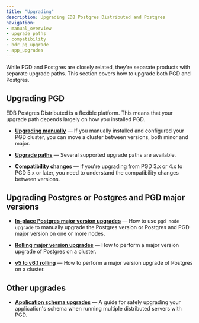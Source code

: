```yaml
---
title: "Upgrading"
description: Upgrading EDB Postgres Distributed and Postgres
navigation:
- manual_overview
- upgrade_paths
- compatibility
- bdr_pg_upgrade
- app_upgrades
---
```


While PGD and Postgres are closely related, they're separate products with separate upgrade paths. This section covers how to upgrade both PGD and Postgres.

## Upgrading PGD

EDB Postgres Distributed is a flexible platform. This means that your upgrade path depends largely on how you installed PGD.

* **[Upgrading manually](manual_overview)** &mdash; If you manually installed and configured your PGD cluster, you can move a cluster between versions, both minor and major.

* **[Upgrade paths](upgrade_paths)** &mdash; Several supported upgrade paths are available.

* **[Compatibility changes](compatibility)** &mdash; If you're upgrading from PGD 3.x or 4.x to PGD 5.x or later, you need to understand the compatibility changes between versions.


## Upgrading Postgres or Postgres and PGD major versions

* **[In-place Postgres major version upgrades](inplace_upgrade)** &mdash; How to use `pgd node upgrade` to manually upgrade the Postgres version or Postgres and PGD major version on one or more nodes.

* **[Rolling major version upgrades](upgrading_major_rolling)** &mdash; How to perform a major version upgrade of Postgres on a cluster.

* **[v5 to v6.1 rolling](upgrading_major_rolling_v5_to_v61)** &mdash; How to perform a major version upgrade of Postgres on a cluster.


## Other upgrades

* **[Application schema upgrades](app_upgrades)** &mdash; A guide for safely upgrading your application's schema when running multiple distributed servers with PGD.
